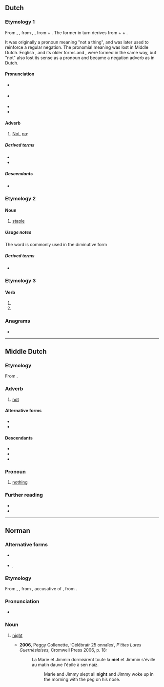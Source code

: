 {{also|Niet|niet-|niệt}}
==Dutch==

===Etymology 1===
From {{inh|nl|dum|niwet}}, {{m|dum|niet}}, from {{inh|nl|odt|*niowiht}}, {{m|odt|niewiht}}, from {{m|odt|nio||never}} + {{m|odt|wiht||thing, creature}}. The former in turn derives from {{der|nl|gem-pro|*ne||not}} + {{m|gem-pro|*aiw-||ever}} + {{m|gem-pro|*wiht-||thing}}.

It was originally a pronoun meaning "not a thing", and was later used to reinforce a regular negation. The pronomial meaning was lost in Middle Dutch. English {{m|en|not}}, and its older forms {{m|en|naught}} and {{m|en|nought}}, were formed in the same way, but "not" also lost its sense as a pronoun and became a negation adverb as in Dutch.

====Pronunciation====
* {{IPA|nl|/nit/}} {{a|standard}}
* {{IPA|nl|/ni/}} {{a|often, in fast speech}}
* {{rhymes|nl|it}}
* {{audio|nl|Nl-niet.ogg|audio}}

====Adverb====
{{nl-adv}}

# [[not|Not]], [[no]]: {{non-gloss definition|used to express negation.}}
#: {{ux|nl|'''Niet''' storen!|Do '''not''' disturb!}}
#: {{ux|nl|Dat is '''niet''' waar.|That is '''not''' true.}}
#: {{ant|nl|wel}}

=====Derived terms=====
* {{l|nl|niet eens}}
* {{l|nl|nog niet}}

=====Descendants=====
* {{desc|af|nie}}

===Etymology 2===
{{rfe|nl}}

====Noun====
{{nl-noun|f|-en|nietje}}

# [[staple]]

=====Usage notes=====
The word is commonly used in the diminutive form

=====Derived terms=====
* {{l|nl|nietmachine}}

===Etymology 3===
{{nonlemma}}

====Verb====
{{head|nl|verb form}}

# {{nl-verb form of|p=123|n=sg|t=pres|m=ind|nieten}}
# {{nl-verb form of|m=imp|nieten}}

===Anagrams===
* {{l|nl|tien}}

----

==Middle Dutch==

===Etymology===
From {{inh|dum|odt|niewiht}}.

===Adverb===
{{dum-adv}}

# [[not]]

====Alternative forms====
* {{l|dum|nicht}}
* {{l|dum|niewet}}

====Descendants====
* {{desc|nl|niet}}
* {{desc|gmw-jdt|nît}}
* {{desc|li|neet}}

===Pronoun===
{{head|dum|pronoun}}

# [[nothing]]

===Further reading===
* {{R:VMNW|ID43052|III}}
* {{R:MNW|32544|I}}

----

==Norman==
{{wikipedia|Nyit|lang=nrf}}

===Alternative forms===
* {{l|nrf|nyit}} {{qualifier|continental Normandy}}
* {{l|nrf|gniet}}, {{l|nrf|gniaette}} {{qualifier|Guernsey}}

===Etymology===
From {{inh|nrf|fro|noit}}, {{m|fro|nuit}}, from {{inh|nrf|la|noctem}}, accusative of {{m|la|nox}}, from {{inh|nrf|ine-pro|*nókʷts}}.

===Pronunciation===
* {{audio|nrf|Jer-niet.ogg|Audio (Jersey)}}

===Noun===
{{nrf-noun|f}}

# {{lb|nrf|Jersey|Guernsey}} [[night]]
#* '''2006''', Peggy Collenette, ‘Célébraïr 25 onnaïes’, ''P'tites Lures Guernésiaises'', Cromwell Press 2006, p. 18:
#*: La Marie et Jimmin dormisirent toute la '''niet''' et Jimmin s'éville au matin dauve l'épile à sen naïz.
#*:: Marie and Jimmy slept all '''night''' and Jimmy woke up in the morning with the peg on his nose.

{{topics|nrf|Time}}